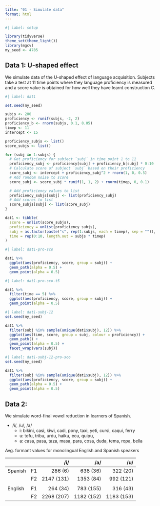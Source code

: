 ```yaml
---
title: "01 - Simulate data"
format: html
---
```


```r
#| label: setup

library(tidyverse)
theme_set(theme_light())
library(mgcv)
my_seed <- 4785
```

## Data 1: U-shaped effect

We simulate data of the U-shaped effect of language acquisition. Subjects take a test at 11 time points where they language proficiency is measured and a score value is obtained for how well they have learnt construction C.

```r
#| label: dat1

set.seed(my_seed)

subjs <- 200
proficiency <- runif(subjs, -2, 2)
proficiency_b <- rnorm(subjs, 0.1, 0.05)
timep <- 11
intercept <- 15

proficiency_subjs <- list()
score_subjs <- list()

for (subj in 1:subjs) {
  # Get proficiency for subject `subj` in time point 1 to 11
  proficiency_subj <- proficiency[subj] + proficiency_b[subj] * 0:10
  # Calculate score of subject `subj` based on their proficiency
  score_subj <- intercept + proficiency_subj^2 + rnorm(1, 0, 0.5)
  # Add random noise to score
  score_subj <- score_subj * runif(1, 1, 2) + rnorm(timep, 0, 0.1)

  # Add proficiency values to list
  proficiency_subjs[subj] <- list(proficiency_subj)
  # Add scores to list
  score_subjs[subj] <- list(score_subj)
}

dat1 <- tibble(
  score = unlist(score_subjs),
  proficiency = unlist(proficiency_subjs),
  subj = as.factor(paste("s", rep(1:subjs, each = timep), sep = "")),
  time = rep(0:10, length.out = subjs * timep)
)
```

```r
#| label: dat1-pro-sco

dat1 %>%
  ggplot(aes(proficiency, score, group = subj)) +
  geom_path(alpha = 0.5) +
  geom_point(alpha = 0.5)
```

```r
#| label: dat1-pro-sco-t5

dat1 %>%
  filter(time == 5) %>%
  ggplot(aes(proficiency, score, group = subj)) +
  geom_point(alpha = 0.5)
```

```r
#| label: dat1-subj-12
set.seed(my_seed)

dat1 %>%
  filter(subj %in% sample(unique(dat1$subj), 12)) %>%
  ggplot(aes(time, score, group = subj, colour = proficiency)) +
  geom_path() +
  geom_point(alpha = 0.5) +
  facet_wrap(vars(subj))
```

```r
#| label: dat1-subj-12-pro-sco
set.seed(my_seed)

dat1 %>%
  filter(subj %in% sample(unique(dat1$subj), 12)) %>%
  ggplot(aes(proficiency, score, group = subj)) +
  geom_path(alpha = 0.5) +
  geom_point(alpha = 0.5)
```

## Data 2: 

We simulate word-final vowel reduction in learners of Spanish.

- /i/, /u/, /a/
  - i: bikini, casi, kiwi, cadi, pony, taxi, yeti, cursi, caqui, ferry
  - u: tofu, tribu, urdu, haiku, ecu, quipu, 
  - a: casa, pasa, taza, masa, para, cosa, duda, tema, ropa, bella

Avg. formant values for monolingual English and Spanish speakers

|         |     | /i/        | /a/       | /u/       |
| :------ | :-- | ---------: | --------: | --------: |
| Spanish | F1  | 286 (6)    | 638 (36)  | 322 (20)  |
|         | F2  | 2147 (131) | 1353 (84) | 992 (121) |
|         |     |            |           |           |
| English | F1  | 264 (34)   | 783 (155) | 316 (43)  |
|         | F2  | 2268 (207) | 1182 (152)| 1183 (153)|

